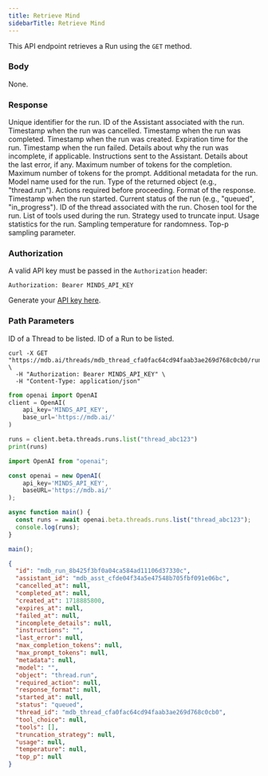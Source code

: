 ```yaml
---
title: Retrieve Mind
sidebarTitle: Retrieve Mind
---
```


This API endpoint retrieves a Run using the `GET` method.

### Body

None.

### Response

<ResponseField name="id" type="string" required>  
Unique identifier for the run.
</ResponseField>

<ResponseField name="assistant_id" type="string" required>  
ID of the Assistant associated with the run.
</ResponseField>

<ResponseField name="cancelled_at" type="number">  
Timestamp when the run was cancelled.
</ResponseField>

<ResponseField name="completed_at" type="number">  
Timestamp when the run was completed.
</ResponseField>

<ResponseField name="created_at" type="number" required>  
Timestamp when the run was created.
</ResponseField>

<ResponseField name="expires_at" type="number">  
Expiration time for the run.
</ResponseField>

<ResponseField name="failed_at" type="number">  
Timestamp when the run failed.
</ResponseField>

<ResponseField name="incomplete_details" type="object">  
Details about why the run was incomplete, if applicable.
</ResponseField>

<ResponseField name="instructions" type="string">  
Instructions sent to the Assistant.
</ResponseField>

<ResponseField name="last_error" type="object">  
Details about the last error, if any.
</ResponseField>

<ResponseField name="max_completion_tokens" type="number">  
Maximum number of tokens for the completion.
</ResponseField>

<ResponseField name="max_prompt_tokens" type="number">  
Maximum number of tokens for the prompt.
</ResponseField>

<ResponseField name="metadata" type="object">  
Additional metadata for the run.
</ResponseField>

<ResponseField name="model" type="string">  
Model name used for the run.
</ResponseField>

<ResponseField name="object" type="string" required>  
Type of the returned object (e.g., "thread.run").
</ResponseField>

<ResponseField name="required_action" type="object">  
Actions required before proceeding.
</ResponseField>

<ResponseField name="response_format" type="string">  
Format of the response.
</ResponseField>

<ResponseField name="started_at" type="number">  
Timestamp when the run started.
</ResponseField>

<ResponseField name="status" type="string" required>  
Current status of the run (e.g., "queued", "in_progress").
</ResponseField>

<ResponseField name="thread_id" type="string" required>  
ID of the thread associated with the run.
</ResponseField>

<ResponseField name="tool_choice" type="string">  
Chosen tool for the run.
</ResponseField>

<ResponseField name="tools" type="array">  
List of tools used during the run.
</ResponseField>

<ResponseField name="truncation_strategy" type="string">  
Strategy used to truncate input.
</ResponseField>

<ResponseField name="usage" type="object">  
Usage statistics for the run.
</ResponseField>

<ResponseField name="temperature" type="number">  
Sampling temperature for randomness.
</ResponseField>

<ResponseField name="top_p" type="number">  
Top-p sampling parameter.
</ResponseField>

### Authorization

A valid API key must be passed in the `Authorization` header:

```
Authorization: Bearer MINDS_API_KEY
```

Generate your [API key here](https://mdb.ai/apiKeys).

### Path Parameters

<ParamField body='thread_id' type='string' required>
ID of a Thread to be listed.
</ParamField>

<ParamField body='run_id' type='string' required>
ID of a Run to be listed.
</ParamField>

<RequestExample>

```shell Shell
curl -X GET "https://mdb.ai/threads/mdb_thread_cfa0fac64cd94faab3ae269d768c0cb0/runs/mdb_run_8b425f3bf0a04ca584ad11106d37330c" \
  -H "Authorization: Bearer MINDS_API_KEY" \
  -H "Content-Type: application/json"
```

```python Python
from openai import OpenAI
client = OpenAI(
    api_key='MINDS_API_KEY',
    base_url='https://mdb.ai/'
)

runs = client.beta.threads.runs.list("thread_abc123")
print(runs)
```

```js Node
import OpenAI from "openai";

const openai = new OpenAI(
    api_key='MINDS_API_KEY',
    baseURL='https://mdb.ai/'
);

async function main() {
  const runs = await openai.beta.threads.runs.list("thread_abc123");
  console.log(runs);
}

main();
```

</RequestExample>

<ResponseExample>

```json Response
{
  "id": "mdb_run_8b425f3bf0a04ca584ad11106d37330c",
  "assistant_id": "mdb_asst_cfde04f34a5e47548b705fbf091e06bc",
  "cancelled_at": null,
  "completed_at": null,
  "created_at": 1718885800,
  "expires_at": null,
  "failed_at": null,
  "incomplete_details": null,
  "instructions": "",
  "last_error": null,
  "max_completion_tokens": null,
  "max_prompt_tokens": null,
  "metadata": null,
  "model": "",
  "object": "thread.run",
  "required_action": null,
  "response_format": null,
  "started_at": null,
  "status": "queued",
  "thread_id": "mdb_thread_cfa0fac64cd94faab3ae269d768c0cb0",
  "tool_choice": null,
  "tools": [],
  "truncation_strategy": null,
  "usage": null,
  "temperature": null,
  "top_p": null
}
```

</ResponseExample>
